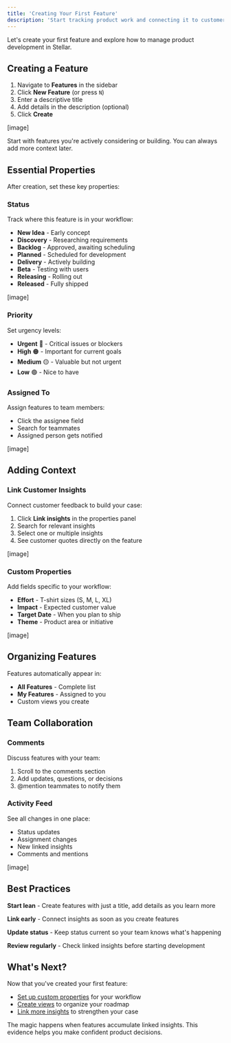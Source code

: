 ```yaml
---
title: 'Creating Your First Feature'
description: 'Start tracking product work and connecting it to customer feedback'
---
```


Let's create your first feature and explore how to manage product development in Stellar.

## Creating a Feature

1. Navigate to **Features** in the sidebar
2. Click **New Feature** (or press `N`)
3. Enter a descriptive title
4. Add details in the description (optional)
5. Click **Create**

[image]

<Tip>
Start with features you're actively considering or building. You can always add more context later.
</Tip>

## Essential Properties

After creation, set these key properties:

### Status
Track where this feature is in your workflow:
- **New Idea** - Early concept
- **Discovery** - Researching requirements
- **Backlog** - Approved, awaiting scheduling
- **Planned** - Scheduled for development
- **Delivery** - Actively building
- **Beta** - Testing with users
- **Releasing** - Rolling out
- **Released** - Fully shipped

[image]

### Priority  
Set urgency levels:
- **Urgent** 🔴 - Critical issues or blockers
- **High** 🟠 - Important for current goals
- **Medium** 🟡 - Valuable but not urgent
- **Low** 🟢 - Nice to have

### Assigned To
Assign features to team members:
- Click the assignee field
- Search for teammates
- Assigned person gets notified

[image]

## Adding Context

### Link Customer Insights
Connect customer feedback to build your case:
1. Click **Link insights** in the properties panel
2. Search for relevant insights
3. Select one or multiple insights
4. See customer quotes directly on the feature

[image]

### Custom Properties
Add fields specific to your workflow:
- **Effort** - T-shirt sizes (S, M, L, XL)
- **Impact** - Expected customer value
- **Target Date** - When you plan to ship
- **Theme** - Product area or initiative

[image]

## Organizing Features

Features automatically appear in:
- **All Features** - Complete list
- **My Features** - Assigned to you
- Custom views you create

## Team Collaboration

### Comments
Discuss features with your team:
1. Scroll to the comments section
2. Add updates, questions, or decisions
3. @mention teammates to notify them

### Activity Feed
See all changes in one place:
- Status updates
- Assignment changes  
- New linked insights
- Comments and mentions

[image]

## Best Practices

**Start lean** - Create features with just a title, add details as you learn more

**Link early** - Connect insights as soon as you create features

**Update status** - Keep status current so your team knows what's happening

**Review regularly** - Check linked insights before starting development

## What's Next?

Now that you've created your first feature:
- [Set up custom properties](/features/setting-up-properties) for your workflow
- [Create views](/views/overview) to organize your roadmap
- [Link more insights](/insights/linking-features) to strengthen your case

<Note>
The magic happens when features accumulate linked insights. This evidence helps you make confident product decisions.
</Note>